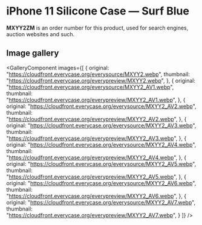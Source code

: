 
# iPhone 11 Silicone Case — Surf Blue

<Callout type='info' emoji='👉🏻'>**MXYY2ZM** is an order number for this product, used for search engines, auction websites and such.</Callout>

## Image gallery

<GalleryComponent
    images={[
      {
        original: "https://cloudfront.everycase.org/everysource/MXYY2.webp",
        thumbnail: "https://cloudfront.everycase.org/everypreview/MXYY2.webp",
      },
      {
        original: "https://cloudfront.everycase.org/everysource/MXYY2_AV1.webp",
        thumbnail: "https://cloudfront.everycase.org/everypreview/MXYY2_AV1.webp",
      },
      {
        original: "https://cloudfront.everycase.org/everysource/MXYY2_AV2.webp",
        thumbnail: "https://cloudfront.everycase.org/everypreview/MXYY2_AV2.webp",
      },
      {
        original: "https://cloudfront.everycase.org/everysource/MXYY2_AV3.webp",
        thumbnail: "https://cloudfront.everycase.org/everypreview/MXYY2_AV3.webp",
      },
      {
        original: "https://cloudfront.everycase.org/everysource/MXYY2_AV4.webp",
        thumbnail: "https://cloudfront.everycase.org/everypreview/MXYY2_AV4.webp",
      },
      {
        original: "https://cloudfront.everycase.org/everysource/MXYY2_AV5.webp",
        thumbnail: "https://cloudfront.everycase.org/everypreview/MXYY2_AV5.webp",
      },
      {
        original: "https://cloudfront.everycase.org/everysource/MXYY2_AV6.webp",
        thumbnail: "https://cloudfront.everycase.org/everypreview/MXYY2_AV6.webp",
      },
      {
        original: "https://cloudfront.everycase.org/everysource/MXYY2_AV7.webp",
        thumbnail: "https://cloudfront.everycase.org/everypreview/MXYY2_AV7.webp",
      }
    ]}
  />
